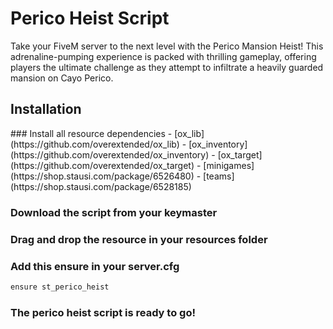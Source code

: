 
# Perico Heist Script

<ResourceLinks link="https://shop.stausi.com/package/6531760" />

Take your FiveM server to the next level with the Perico Mansion Heist! This adrenaline-pumping experience is packed with thrilling gameplay, offering players the ultimate challenge as they attempt to infiltrate a heavily guarded mansion on Cayo Perico.

## Installation

<Steps>
### Install all resource dependencies
- [ox_lib](https://github.com/overextended/ox_lib)
- [ox_inventory](https://github.com/overextended/ox_inventory)
- [ox_target](https://github.com/overextended/ox_target)
- [minigames](https://shop.stausi.com/package/6526480)
- [teams](https://shop.stausi.com/package/6528185)

### Download the script from your keymaster

### Drag and drop the resource in your resources folder

### Add this ensure in your server.cfg
```bash
ensure st_perico_heist
```

### The perico heist script is ready to go!
</Steps>